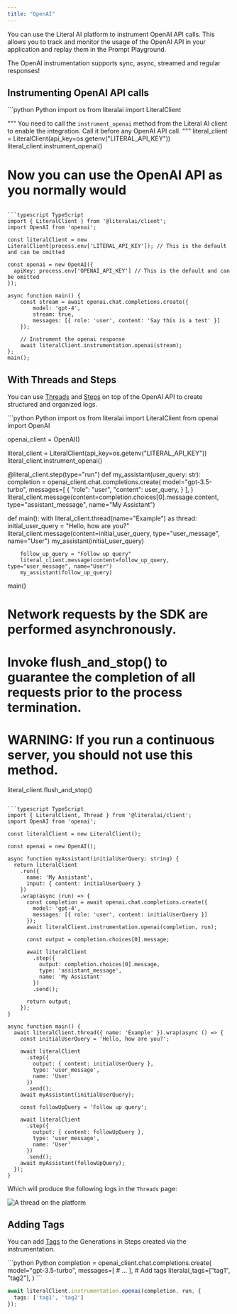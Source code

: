 ```yaml
---
title: "OpenAI"
---
```



You can use the Literal AI platform to instrument OpenAI API calls. This allows you to track and monitor the usage of the OpenAI API in your application and replay them in the Prompt Playground.

<Check>The OpenAI instrumentation supports sync, async, streamed and regular responses!</Check>

## Instrumenting OpenAI API calls

<CodeGroup>
```python Python
import os
from literalai import LiteralClient

"""
You need to call the `instrument_openai` method from the Literal AI client to
enable the integration. Call it before any OpenAI API call.
"""
literal_client = LiteralClient(api_key=os.getenv("LITERAL_API_KEY"))
literal_client.instrument_openai()

# Now you can use the OpenAI API as you normally would
```

```typescript TypeScript
import { LiteralClient } from '@literalai/client';
import OpenAI from 'openai';

const literalClient = new LiteralClient(process.env['LITERAL_API_KEY']); // This is the default and can be omitted

const openai = new OpenAI({
  apiKey: process.env['OPENAI_API_KEY'] // This is the default and can be omitted
});

async function main() {
    const stream = await openai.chat.completions.create({
        model: 'gpt-4',
        stream: true,
        messages: [{ role: 'user', content: 'Say this is a test' }]
    });

    // Instrument the openai response
    await literalClient.instrumentation.openai(stream);
};
main();
```
</CodeGroup>

## With Threads and Steps

You can use [Threads](/concepts/observability/thread) and [Steps](/concepts/observability/step) on top of the OpenAI API to create structured and organized logs.

<CodeGroup>
```python Python
import os
from literalai import LiteralClient
from openai import OpenAI

openai_client = OpenAI()

literal_client = LiteralClient(api_key=os.getenv("LITERAL_API_KEY"))
literal_client.instrument_openai()

@literal_client.step(type="run")
def my_assistant(user_query: str):
    completion = openai_client.chat.completions.create(
                model="gpt-3.5-turbo",
                messages=[
                    {
                        "role": "user",
                        "content": user_query,
                    }
                ],
            )
    literal_client.message(content=completion.choices[0].message.content, type="assistant_message", name="My Assistant")


def main():
    with literal_client.thread(name="Example") as thread:
        initial_user_query = "Hello, how are you?"
        literal_client.message(content=initial_user_query, type="user_message", name="User")
        my_assistant(initial_user_query)
        
        follow_up_query = "Follow up query"
        literal_client.message(content=follow_up_query, type="user_message", name="User")
        my_assistant(follow_up_query)

main()
# Network requests by the SDK are performed asynchronously.
# Invoke flush_and_stop() to guarantee the completion of all requests prior to the process termination.
# WARNING: If you run a continuous server, you should not use this method.
literal_client.flush_and_stop()
```

```typescript TypeScript
import { LiteralClient, Thread } from '@literalai/client';
import OpenAI from 'openai';

const literalClient = new LiteralClient();

const openai = new OpenAI();

async function myAssistant(initialUserQuery: string) {
  return literalClient
    .run({
      name: 'My Assistant',
      input: { content: initialUserQuery }
    })
    .wrap(async (run) => {
      const completion = await openai.chat.completions.create({
        model: 'gpt-4',
        messages: [{ role: 'user', content: initialUserQuery }]
      });
      await literalClient.instrumentation.openai(completion, run);

      const output = completion.choices[0].message;

      await literalClient
        .step({
          output: completion.choices[0].message,
          type: 'assistant_message',
          name: 'My Assistant'
        })
        .send();

      return output;
    });
}

async function main() {
  await literalClient.thread({ name: 'Example' }).wrap(async () => {
    const initialUserQuery = 'Hello, how are you?';

    await literalClient
      .step({
        output: { content: initialUserQuery },
        type: 'user_message',
        name: 'User'
      })
      .send();
    await myAssistant(initialUserQuery);

    const followUpQuery = 'Follow up query';

    await literalClient
      .step({
        output: { content: followUpQuery },
        type: 'user_message',
        name: 'User'
      })
      .send();
    await myAssistant(followUpQuery);
  });
}
```
</CodeGroup>

Which will produce the following logs in the `Threads` page:

<Frame caption="OpenAI thread">
  <img src="/images/openai-example.png" alt="A thread on the platform" />
</Frame>

## Adding Tags

You can add [Tags](/concepts/observability/tags) to the Generations in Steps created via the instrumentation.

<CodeGroup>
```python Python
completion = openai_client.chat.completions.create(
    model="gpt-3.5-turbo",
    messages=[
        # ...
    ],
    # Add tags
    literalai_tags=["tag1", "tag2"],
)
```

```typescript TypeScript
await literalClient.instrumentation.openai(completion, run, {
  tags: ['tag1', 'tag2']
});

```
</CodeGroup>